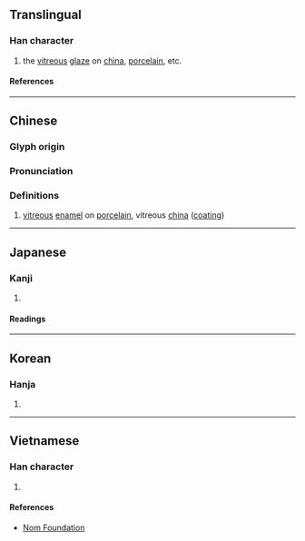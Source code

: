{{character info}}
==Translingual==

===Han character===
{{Han char|rn=85|rad=水|as=05|sn=8|four=34127|canj=EVIS|ids=⿰氵幼}}

# the [[vitreous]] [[glaze]] on [[china]], [[porcelain]], etc.

====References====
{{Han ref|kx=0616.050|dkj=17284|dj=1009.190|hdz=31600.020|uh=6CD1}}

----

==Chinese==
{{zh-forms}}

===Glyph origin===
{{Han etym}}

===Pronunciation===
{{zh-pron
|m=yōu,āo,yòu
|c=jau2
|mc=y
|oc=y
|ma=
|cat=n
}}

===Definitions===
{{zh-hanzi}}

# [[vitreous]] [[enamel]] on [[porcelain]], vitreous [[china]] ([[coating]])

{{zh-attn-split}}

----

==Japanese==

===Kanji===
{{ja-kanji|grade=|rs=水05}}

# {{rfdef|ja|sort=水05}}

====Readings====
{{ja-readings
|on=ゆう, ゆ
|kun=くろい
}}

----

==Korean==

===Hanja===
{{ko-hanja|유}}

# {{rfdef|ko|sort=水05}}

----

==Vietnamese==

===Han character===
{{vi-readings|rs=水05|reading=ao, au, ào}}

# {{rfdef|vi|sort=水05}}

====References====
* [http://nomfoundation.org/common/nom_details.php?codepoint=6cd1 Nom Foundation]